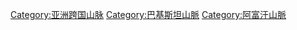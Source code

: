 {{Commonscat|Hindu Kush}}
[[Category:亚洲跨国山脉|Category:亚洲跨国山脉]]
[[Category:巴基斯坦山脈|Category:巴基斯坦山脈]]
[[Category:阿富汗山脈|Category:阿富汗山脈]]